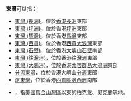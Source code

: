 {{方位海灣}}
'''東灣'''可以指：
*[[東灣_(長洲)|東灣 (長洲)]]，位於[[香港|香港]][[長洲_(香港)|長洲]]東部
*[[東灣_(坪洲)|東灣 (坪洲)]]，位於香港[[坪洲|坪洲]]東部
*[[東灣_(馬灣)|東灣 (馬灣)]]，位於香港[[馬灣|馬灣]]東部
*[[東灣_(西貢)|東灣 (西貢)]]，位於香港[[西貢區|西貢]][[大浪灣_(西貢)|大浪灣]]東部
*[[東灣_(石壁)|東灣 (石壁)]]，位於香港[[大嶼山|大嶼山]][[石壁_(香港)|石壁]]南部
*[[東灣_(往灣洲)|東灣 (往灣洲)]]，位於香港[[往灣洲|往灣洲]]東部
*[[東灣_(大鴉洲)|東灣 (大鴉洲)]]，位於香港[[索罟群島|索罟群島]][[大鴉洲|大鴉洲]]東部
*[[分流東灣|分流東灣]]，位於香港大嶼山[[分流_(香港)|分流]]東部
*[[滘東灣|滘東灣]]，位於香港[[西貢區|西貢區]][[滘西洲|滘西洲]]南部
*{{Link-en|舊金山東灣|East Bay (San Francisco Bay Area)}}，指[[美國|美國]][[舊金山灣區|舊金山灣區]]以東的[[柏克萊|柏克萊]]、[[奧克蘭_(加利福尼亞州)|奧克蘭]]等地。
{{disambig|D|Cat=二字地名消歧义}}